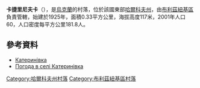 {{coord|48|44|3|N|36|25|54|E|scale:100000_region:UA|display=title}}

'''卡捷里尼夫卡'''（{{lang-uk|Катеринівка}}），是[[烏克蘭|烏克蘭]]的村落，位於該國東部[[哈爾科夫州|哈爾科夫州]]，由[[布利茲紐基區|布利茲紐基區]]負責管轄，始建於1925年，面積0.33平方公里，海拔高度117米，2001年人口60，人口密度每平方公里181.8人。

==參考資料==
* [http://gska2.rada.gov.ua/pls/z7502/A005?rdat1=09.01.2009&rf7571=32294 Катеринівка]{{dead link|date=2017年11月 |bot=InternetArchiveBot |fix-attempted=yes }}
* [http://weather.in.ua/ua/har'kovskaja/10255 Погода в селі Катеринівка] {{Wayback|url=http://weather.in.ua/ua/har'kovskaja/10255 |date=20160323024842 }}

{{DEFAULTSORT:Катеринівка}}
[[Category:哈爾科夫州村落|Category:哈爾科夫州村落]]
[[Category:布利茲紐基區村落|Category:布利茲紐基區村落]]


{{Kharkiv-geo-stub}}